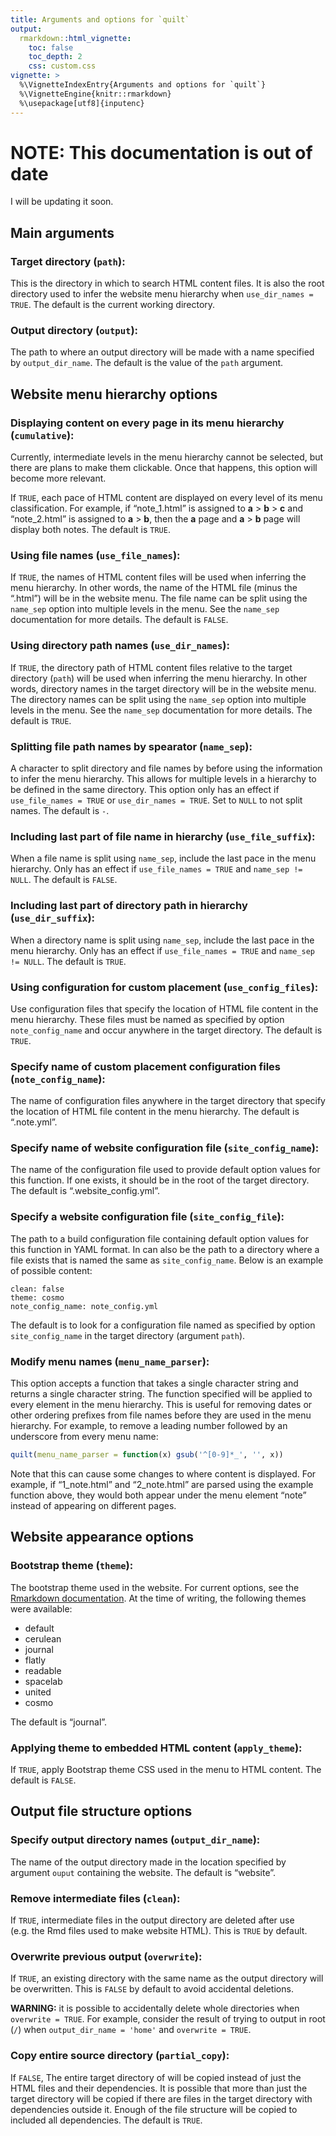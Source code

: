 ```yaml
---
title: Arguments and options for `quilt`
output: 
  rmarkdown::html_vignette:
    toc: false
    toc_depth: 2
    css: custom.css
vignette: >
  %\VignetteIndexEntry{Arguments and options for `quilt`}
  %\VignetteEngine{knitr::rmarkdown}
  %\usepackage[utf8]{inputenc}
---
```


# NOTE: This documentation is out of date

I will be updating it soon. 


## Main arguments

### Target directory (`path`):

This is the directory in which to search HTML content files.
It is also the root directory used to infer the website menu hierarchy when `use_dir_names = TRUE`.
The default is the current working directory.

### Output directory (`output`):

The path to where an output directory will be made with a name specified by `output_dir_name`.
The default is the value of the `path` argument.

## Website menu hierarchy options

### Displaying content on every page in its menu hierarchy (`cumulative`):

Currently, intermediate levels in the menu hierarchy cannot be selected, but there are plans to make them clickable.
Once that happens, this option will become more relevant. 

If `TRUE`, each pace of HTML content are displayed on every level of its menu classification. 
For example, if "note_1.html" is assigned to **a** > **b** > **c** and "note_2.html" is assigned to **a** > **b**, then the **a** page and **a** > **b** page will display both notes. 
The default is `TRUE`.

### Using file names (`use_file_names`):

If `TRUE`, the names of HTML content files will be used when inferring the menu hierarchy.
In other words, the name of the HTML file (minus the ".html") will be in the website menu.
The file name can be split using the `name_sep` option into multiple levels in the menu. 
See the `name_sep` documentation for more details. 
The default is `FALSE`.

### Using directory path names (`use_dir_names`):

If `TRUE`, the directory path of HTML content files relative to the target directory (`path`) will be used when inferring the menu hierarchy.
In other words, directory names in the target directory will be in the website menu.
The  directory names can be split using the `name_sep` option into multiple levels in the menu. 
See the `name_sep` documentation for more details. 
The default is `TRUE`.

### Splitting file path names by spearator (`name_sep`):

A character to split directory and file names by before using the information to infer the menu hierarchy.
This allows for multiple levels in a hierarchy to be defined in the same directory. 
This option only has an effect if `use_file_names = TRUE` or `use_dir_names = TRUE`.
Set to `NULL` to not split names.
The default is `-`. 

### Including last part of file name in hierarchy (`use_file_suffix`):

When a file name is split using `name_sep`, include the last pace in the menu hierarchy.
Only has an effect if `use_file_names = TRUE` and `name_sep != NULL`.
The default is `FALSE`.

### Including last part of directory path in hierarchy (`use_dir_suffix`):

When a directory name is split using `name_sep`, include the last pace in the menu hierarchy.
Only has an effect if `use_file_names = TRUE` and `name_sep != NULL`.
The default is `TRUE`.

### Using configuration for custom placement (`use_config_files`):

Use configuration files that specify the location of HTML file content in the menu hierarchy. 
These files must be named as specified by option `note_config_name` and occur anywhere in the target directory.
The default is `TRUE`.

### Specify name of custom placement configuration files (`note_config_name`):

The name of configuration files anywhere in the target directory that specify the location of HTML file content in the menu hierarchy. 
The default is ".note.yml".

### Specify name of website configuration file (`site_config_name`):

The name of the configuration file used to provide default option values for this function. 
If one exists, it should be in the root of the target directory.
The default is ".website_config.yml".


### Specify a website configuration file (`site_config_file`):

The path to a build configuration file containing default option values for this function in YAML format.
In can also be the path to a directory where a file exists that is named the same as `site_config_name`.
Below is an example of possible content: 

```
clean: false
theme: cosmo
note_config_name: note_config.yml
```

The default is to look for a configuration file named as specified by option `site_config_name` in the target directory (argument `path`).

### Modify menu names (`menu_name_parser`):

This option accepts a function that takes a single character string and returns a single character string.
The function specified will be applied to every element in the menu hierarchy.
This is useful for removing dates or other ordering prefixes from file names before they are used in the menu hierarchy. 
For example, to remove a leading number followed by an underscore from every menu name: 

```r
quilt(menu_name_parser = function(x) gsub('^[0-9]*_', '', x))
```

Note that this can cause some changes to where content is displayed. 
For example, if "1_note.html" and "2_note.html" are parsed using the example function above, they would both appear under the menu element "note" instead of appearing on different pages. 

## Website appearance options

### Bootstrap theme (`theme`):

The bootstrap theme used in the website.
For current options, see the [Rmarkdown documentation](http://rmarkdown.rstudio.com/html_document_format.html#appearance-and-style).
At the time of writing, the following themes were available:

* default
* cerulean
* journal
* flatly
* readable
* spacelab
* united
* cosmo

The default is "journal".

### Applying theme to embedded HTML content (`apply_theme`):

If `TRUE`, apply Bootstrap theme CSS used in the menu to HTML content.
The default is `FALSE`. 

## Output file structure options

### Specify output directory names (`output_dir_name`):

The name of the output directory made in the location specified by argument `ouput` containing the website.
The default is "website". 

### Remove intermediate files (`clean`):

If `TRUE`, intermediate files in the output directory are deleted after use (e.g. the Rmd files used to make website HTML).
This is `TRUE` by default.

### Overwrite previous output (`overwrite`):

If `TRUE`, an existing directory with the same name as the output directory will be overwritten.
This is `FALSE` by default to avoid accidental deletions.

**WARNING:** it is possible to accidentally delete whole directories when `overwrite = TRUE`. 
For example, consider the result of trying to output in root (`/`) when `output_dir_name = 'home'` and `overwrite = TRUE`.

### Copy entire source directory (`partial_copy`):

If `FALSE`, The entire target directory of will be copied instead of just the HTML files and their dependencies.
It is possible that more than just the target directory will be copied if there are files in the target directory with dependencies outside it.
Enough of the file structure will be copied to included all dependencies.
The default is `TRUE`. 

